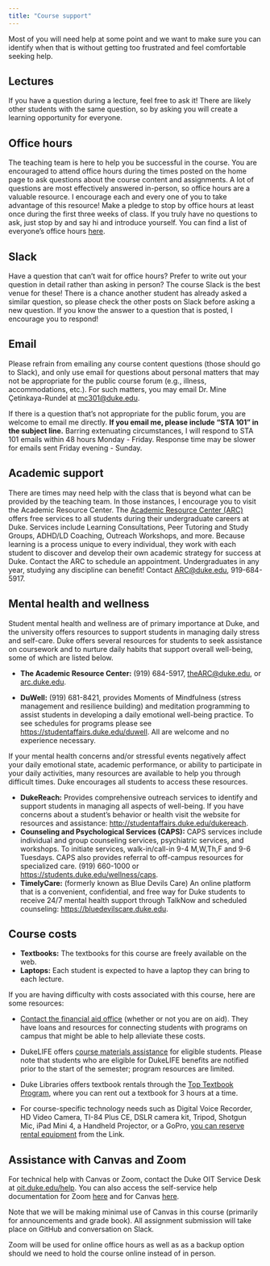 ```yaml
---
title: "Course support"
---
```


Most of you will need help at some point and we want to make sure you can identify when that is without getting too frustrated and feel comfortable seeking help.

## Lectures

If you have a question during a lecture, feel free to ask it! There are likely other students with the same question, so by asking you will create a learning opportunity for everyone.

## Office hours

The teaching team is here to help you be successful in the course. You are encouraged to attend office hours during the times posted on the home page to ask questions about the course content and assignments. A lot of questions are most effectively answered in-person, so office hours are a valuable resource. I encourage each and every one of you to take advantage of this resource! Make a pledge to stop by office hours at least once during the first three weeks of class. If you truly have no questions to ask, just stop by and say hi and introduce yourself. You can find a list of everyone's office hours [here](/course-team.html).

## Slack

Have a question that can't wait for office hours? Prefer to write out your question in detail rather than asking in person? The course Slack is the best venue for these! There is a chance another student has already asked a similar question, so please check the other posts on Slack before asking a new question. If you know the answer to a question that is posted, I encourage you to respond!

## Email

Please refrain from emailing any course content questions (those should go to Slack), and only use email for questions about personal matters that may not be appropriate for the public course forum (e.g., illness, accommodations, etc.). For such matters, you may email Dr. Mine Çetinkaya-Rundel at [mc301\@duke.edu](mailto:mc301@duke.edu).

If there is a question that's not appropriate for the public forum, you are welcome to email me directly. **If you email me, please include "STA 101" in the subject line.** Barring extenuating circumstances, I will respond to STA 101 emails within 48 hours Monday - Friday. Response time may be slower for emails sent Friday evening - Sunday.

## Academic support

There are times may need help with the class that is beyond what can be provided by the teaching team. In those instances, I encourage you to visit the Academic Resource Center. The [Academic Resource Center (ARC)](https://arc.duke.edu) offers free services to all students during their undergraduate careers at Duke. Services include Learning Consultations, Peer Tutoring and Study Groups, ADHD/LD Coaching, Outreach Workshops, and more. Because learning is a process unique to every individual, they work with each student to discover and develop their own academic strategy for success at Duke. Contact the ARC to schedule an appointment. Undergraduates in any year, studying any discipline can benefit! Contact [ARC\@duke.edu](mailto:arc@duke.edu), 919-684-5917.

## Mental health and wellness

Student mental health and wellness are of primary importance at Duke, and the university offers resources to support students in managing daily stress and self-care. Duke offers several resources for students to seek assistance on coursework and to nurture daily habits that support overall well-being, some of which are listed below.

-   **The Academic Resource Center:** (919) 684-5917, [theARC\@duke.edu](mailto:theARC@duke.edu), or [arc.duke.edu](https://arc.duke.edu).

-   **DuWell:** (919) 681-8421, provides Moments of Mindfulness (stress management and resilience building) and meditation programming to assist students in developing a daily emotional well-being practice. To see schedules for programs please see <https://studentaffairs.duke.edu/duwell>. All are welcome and no experience necessary.

If your mental health concerns and/or stressful events negatively affect your daily emotional state, academic performance, or ability to participate in your daily activities, many resources are available to help you through difficult times. Duke encourages all students to access these resources.

-   **DukeReach:** Provides comprehensive outreach services to identify and support students in managing all aspects of well-being. If you have concerns about a student's behavior or health visit the website for resources and assistance: <http://studentaffairs.duke.edu/dukereach>.
-   **Counseling and Psychological Services (CAPS):** CAPS services include individual and group counseling services, psychiatric services, and workshops. To initiate services, walk-in/call-in 9-4 M,W,Th,F and 9-6 Tuesdays. CAPS also provides referral to off-campus resources for specialized care. (919) 660-1000 or [https://students.duke.edu/wellness/caps](https://students.duke.edu/wellness/caps/).
-   **TimelyCare:** (formerly known as Blue Devils Care) An online platform that is a convenient, confidential, and free way for Duke students to receive 24/7 mental health support through TalkNow and scheduled counseling: <https://bluedevilscare.duke.edu>.

## Course costs

-   **Textbooks:** The textbooks for this course are freely available on the web.
-   **Laptops:** Each student is expected to have a laptop they can bring to each lecture.

If you are having difficulty with costs associated with this course, here are some resources:

-   [Contact the financial aid office](https://financialaid.duke.edu/contact "https://financialaid.duke.edu/contact") (whether or not you are on aid). They have loans and resources for connecting students with programs on campus that might be able to help alleviate these costs.

-   DukeLIFE offers [course materials assistance](https://dukelife.duke.edu/programs/course-materials-assistance/ "https://dukelife.duke.edu/programs/course-materials-assistance/") for eligible students. Please note that students who are eligible for DukeLIFE benefits are notified prior to the start of the semester; program resources are limited.

-   Duke Libraries offers textbook rentals through the [Top Textbook Program](https://library.duke.edu/course-support/course-reserves/textbooks/about), where you can rent out a textbook for 3 hours at a time.

-   For course-specific technology needs such as Digital Voice Recorder, HD Video Camera, TI-84 Plus CE, DSLR camera kit, Tripod, Shotgun Mic, iPad Mini 4, a Handheld Projector, or a GoPro, [you can reserve rental equipment](https://library.duke.edu/using/technology-lending) from the Link.

## Assistance with Canvas and Zoom

For technical help with Canvas or Zoom, contact the Duke OIT Service Desk at [oit.duke.edu/help](https://oit.duke.edu/help). You can also access the self-service help documentation for Zoom [here](https://oit.duke.edu/help/articles/kb0029318) and for Canvas [here](https://go.canvas.duke.edu/canvas-training-materials/).

Note that we will be making minimal use of Canvas in this course (primarily for announcements and grade book). All assignment submission will take place on GitHub and conversation on Slack.

Zoom will be used for online office hours as well as as a backup option should we need to hold the course online instead of in person.
